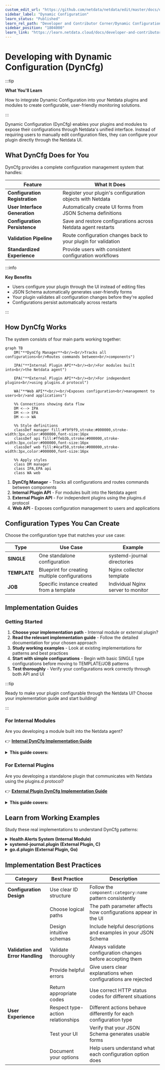```yaml
---
custom_edit_url: "https://github.com/netdata/netdata/edit/master/docs/developer-and-contributor-corner/dyncfg.md"
sidebar_label: "Dynamic Configuration"
learn_status: "Published"
learn_rel_path: "Developer and Contributor Corner/Dynamic Configuration"
sidebar_position: "1804000"
learn_link: "https://learn.netdata.cloud/docs/developer-and-contributor-corner/dynamic-configuration/dynamic-configuration"
---
```


# Developing with Dynamic Configuration (DynCfg)

:::tip

**What You'll Learn**

How to integrate Dynamic Configuration into your Netdata plugins and modules to create configurable, user-friendly monitoring solutions.

:::

Dynamic Configuration (DynCfg) enables your plugins and modules to expose their configurations through Netdata's unified interface. Instead of requiring users to manually edit configuration files, they can configure your plugin directly through the Netdata UI.

## What DynCfg Does for You

DynCfg provides a complete configuration management system that handles:

| Feature                        | What It Does                                                   |
|--------------------------------|----------------------------------------------------------------|
| **Configuration Registration** | Register your plugin's configuration objects with Netdata      |
| **User Interface Generation**  | Automatically create UI forms from JSON Schema definitions     |
| **Configuration Persistence**  | Save and restore configurations across Netdata agent restarts  |
| **Validation Pipeline**        | Route configuration changes back to your plugin for validation |
| **Standardized Experience**    | Provide users with consistent configuration workflows          |

:::info

**Key Benefits**

- Users configure your plugin through the UI instead of editing files
- JSON Schema automatically generates user-friendly forms
- Your plugin validates all configuration changes before they're applied
- Configurations persist automatically across restarts

:::

## How DynCfg Works

The system consists of four main parts working together:

```mermaid
graph TB
    DM("**DynCfg Manager**<br/><br/>Tracks all configurations<br/>Routes commands between<br/>components")
    
    IPA("**Internal Plugin API**<br/><br/>For modules built into<br/>the Netdata agent")
    
    EPA("**External Plugin API**<br/><br/>For independent plugins<br/>using plugins.d protocol")
    
    WA("**Web API**<br/><br/>Exposes configuration<br/>management to users<br/>and applications")
    
    %% Connections showing data flow
    DM <--> IPA
    DM <--> EPA
    DM <--> WA
    
    %% Style definitions
    classDef manager fill:#f9f9f9,stroke:#000000,stroke-width:3px,color:#000000,font-size:16px
    classDef api fill:#ffeb3b,stroke:#000000,stroke-width:3px,color:#000000,font-size:16px
    classDef web fill:#4caf50,stroke:#000000,stroke-width:3px,color:#000000,font-size:16px
    
    %% Apply styles
    class DM manager
    class IPA,EPA api
    class WA web
```

1. **DynCfg Manager** - Tracks all configurations and routes commands between components
2. **Internal Plugin API** - For modules built into the Netdata agent
3. **External Plugin API** - For independent plugins using the plugins.d protocol
4. **Web API** - Exposes configuration management to users and applications

## Configuration Types You Can Create

Choose the configuration type that matches your use case:

| Type         | Use Case                                       | Example                            |
|--------------|------------------------------------------------|------------------------------------|
| **SINGLE**   | One standalone configuration                   | systemd-journal directories        |
| **TEMPLATE** | Blueprint for creating multiple configurations | Nginx collector template           |
| **JOB**      | Specific instance created from a template      | Individual Nginx server to monitor |

## Implementation Guides

### Getting Started

1. **Choose your implementation path** - Internal module or external plugin?
2. **Read the relevant implementation guide** - Follow the detailed documentation for your chosen approach
3. **Study working examples** - Look at existing implementations for patterns and best practices
4. **Start with simple configurations** - Begin with basic SINGLE type configurations before moving to TEMPLATE/JOB patterns
5. **Test thoroughly** - Verify your configurations work correctly through both API and UI

:::tip

Ready to make your plugin configurable through the Netdata UI? Choose your implementation guide and start building!

:::

### For Internal Modules

Are you developing a module built into the Netdata agent?

👉 **[Internal DynCfg Implementation Guide](https://github.com/netdata/netdata/blob/master/src/daemon/dyncfg/README.md)**

<details>
<summary><strong>This guide covers:</strong></summary><br/>

- Low-level and high-level APIs for internal modules
- Configuration ID structure and naming conventions
- Response codes and status handling
- Action behavior for different configuration types
- JSON Schema implementation details
- API access patterns and endpoints
- Implementation best practices

<br/>
</details>

### For External Plugins

Are you developing a standalone plugin that communicates with Netdata using the plugins.d protocol?

👉 **[External Plugin DynCfg Implementation Guide](https://github.com/netdata/netdata/blob/master/src/plugins.d/DYNCFG.md)**

<details>
<summary><strong>This guide covers:</strong></summary><br/>

- Plugin protocol commands and response formats
- Configuration registration process
- Handling incoming configuration commands
- Responding to status changes and validation requests
- Schema definition and management
- Complete working examples with code

<br/>
</details>

## Learn from Working Examples

Study these real implementations to understand DynCfg patterns:

<details>
<summary><strong>Health Alerts System (Internal Module)</strong></summary><br/>

The health module manages alert definitions through DynCfg:

- **File**: `src/health/health_dyncfg.c`
- **Pattern**: Uses high-level internal API
- **Type**: TEMPLATE and JOB configurations for alert definitions

<br/>
</details>

<details>
<summary><strong>systemd-journal.plugin (External Plugin, C)</strong></summary><br/>

External C plugin that manages journal directory configurations:

- **File**: `src/collectors/systemd-journal.plugin/systemd-journal-dyncfg.c`
- **Pattern**: SINGLE configuration type
- **Use Case**: Managing journal directory paths

<br/>
</details>

<details>
<summary><strong>go.d.plugin (External Plugin, Go)</strong></summary><br/>

Go-based plugin managing multiple data collector configurations:

- **Pattern**: TEMPLATE and JOB configurations
- **Feature**: Dynamically generates JSON Schema from Go struct tags
- **Scale**: Manages dozens of different collector types

<br/>
</details>

## Implementation Best Practices

| Category                          | Best Practice                     | Description                                                      |
|-----------------------------------|-----------------------------------|------------------------------------------------------------------|
| **Configuration Design**          | Use clear ID structure            | Follow the `component:category:name` pattern consistently        |
|                                   | Choose logical paths              | The path parameter affects how configurations appear in the UI   |
|                                   | Design intuitive schemas          | Include helpful descriptions and examples in your JSON Schema    |
| **Validation and Error Handling** | Validate thoroughly               | Always validate configuration changes before accepting them      |
|                                   | Provide helpful errors            | Give users clear explanations when configurations are rejected   |
|                                   | Return appropriate codes          | Use correct HTTP status codes for different situations           |
| **User Experience**               | Respect type-action relationships | Different actions behave differently for each configuration type |
|                                   | Test your UI                      | Verify that your JSON Schema generates usable forms              |
|                                   | Document your options             | Help users understand what each configuration option does        |
